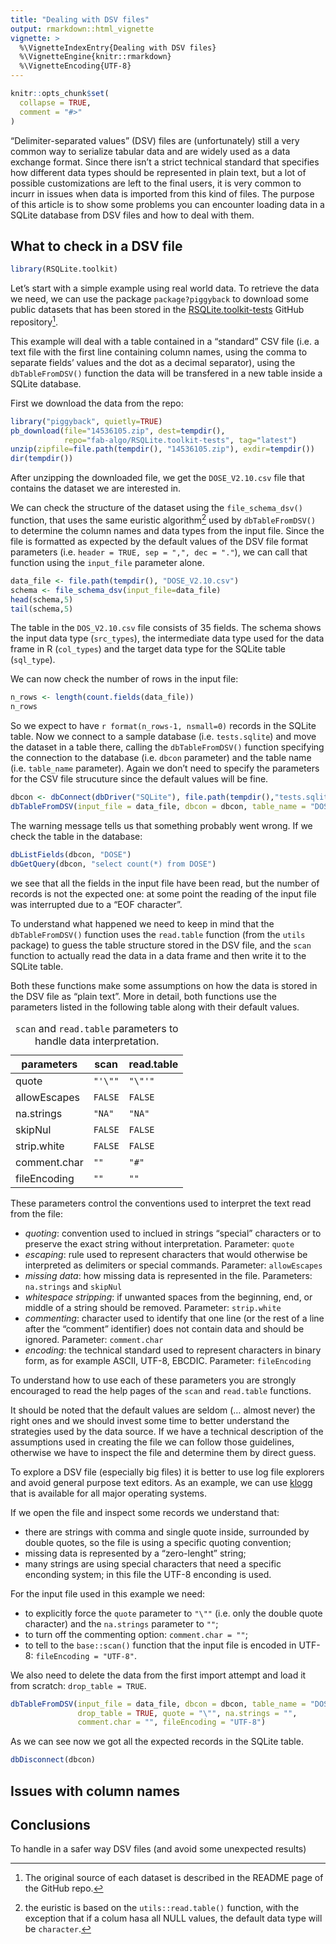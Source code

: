 ```yaml
---
title: "Dealing with DSV files"
output: rmarkdown::html_vignette
vignette: >
  %\VignetteIndexEntry{Dealing with DSV files}
  %\VignetteEngine{knitr::rmarkdown}
  %\VignetteEncoding{UTF-8}
---
```


```r
knitr::opts_chunk$set(
  collapse = TRUE,
  comment = "#>"
)
```

"Delimiter-separated values" (DSV) files are (unfortunately) still a very common way
to serialize tabular data and are widely used as a data exchange format.
Since there isn't a strict technical standard that specifies how different data types
should be represented in plain text, but a lot of possible customizations are left to
the final users, it is very common to incurr in issues when data is imported from this
kind of files. 
The purpose of this article is to show some problems you can encounter 
loading data in a SQLite database from DSV files and how to deal with them.

## What to check in a DSV file

```r
library(RSQLite.toolkit)
```

Let's start with a simple example using real world data. To retrieve the data
we need, we can use the package `package?piggyback` to download some public datasets 
that has been stored in the [RSQLite.toolkit-tests](https://github.com/fab-algo/RSQLite.toolkit-tests) GitHub repository[^1].

This example will deal with a table contained in a "standard" CSV file
(i.e. a text file with the first line containing column names, using the
comma to separate fields' values and the dot as a decimal separator),
using the `dbTableFromDSV()` function the data will be transfered in a new
table inside a SQLite database.

First we download the data from the repo:

```r
library("piggyback", quietly=TRUE)
pb_download(file="14536105.zip", dest=tempdir(),
            repo="fab-algo/RSQLite.toolkit-tests", tag="latest")
unzip(zipfile=file.path(tempdir(), "14536105.zip"), exdir=tempdir())
dir(tempdir())
```

After unzipping the downloaded file, we get the `DOSE_V2.10.csv` file that
contains the dataset we are interested in.

We can check the structure of the dataset using the `file_schema_dsv()` function,
that uses the same euristic algorithm[^2] used by `dbTableFromDSV()` to
determine the column names and data types from the input file. Since the file
is formatted as expected by the default values of the DSV file format parameters
(i.e. `header = TRUE, sep = ",", dec = "."`), we can call that function using the 
`input_file` parameter alone.


```r
data_file <- file.path(tempdir(), "DOSE_V2.10.csv")
schema <- file_schema_dsv(input_file=data_file)
head(schema,5)
tail(schema,5)
```

The table in the `DOS_V2.10.csv` file consists of 35 fields. The schema shows
the input data type (`src_types`), the intermediate data type used for the 
data frame in R (`col_types`) and the target data type for the SQLite table 
(`sql_type`).

We can now check the number of rows in the input file:

```r
n_rows <- length(count.fields(data_file))
n_rows
```

So we expect to have `r format(n_rows-1, nsmall=0)` records in the SQLite table.
Now we connect to a sample database (i.e. `tests.sqlite`) and move the
dataset in a table there, calling the `dbTableFromDSV()` function specifying 
the connection to the database (i.e.  `dbcon` parameter) and the table name 
(i.e. `table_name` parameter). Again we don't need to specify the parameters
for the CSV file strucuture since the default values will be fine.

```r
dbcon <- dbConnect(dbDriver("SQLite"), file.path(tempdir(),"tests.sqlite"))
dbTableFromDSV(input_file = data_file, dbcon = dbcon, table_name = "DOSE")
```

The warning message tells us that something probably went wrong. If we check the 
table in the database:

```r
dbListFields(dbcon, "DOSE")
dbGetQuery(dbcon, "select count(*) from DOSE")
```

we see that all the fields in the input file have been read, but the number
of records is not the expected one: at some point the reading of the input file
was interrupted due to a "EOF character".

To understand what happened we need to keep in mind that the `dbTableFromDSV()` 
function uses the `read.table` function (from the `utils` package) to guess the
table structure stored in the DSV file, and the `scan` function to actually
read the data in a data frame and then write it to the SQLite table.

Both these functions make some assumptions on how the data is stored in the DSV
file as "plain text". More in detail, both functions use the parameters listed in the 
following table along with their default values.

| parameters   | scan    | read.table |
|--------------|---------|------------|
| quote        | `"'\""` | `"\"'"`    |
| allowEscapes | `FALSE` | `FALSE`    |
| na.strings   | `"NA"`  | `"NA"`     |
| skipNul      | `FALSE` | `FALSE`    |
| strip.white  | `FALSE` | `FALSE`    |
| comment.char | `""`    | `"#"`      |
| fileEncoding | `""`    | `""`       |

:`scan` and `read.table` parameters to handle data interpretation.

These parameters control the conventions used to interpret the text read 
from the file:

- *quoting*: convention used to inclued in strings "special" characters or to
   preserve the exact string without interpretation.
   Parameter: `quote`
- *escaping*: rule used to represent characters that would otherwise be interpreted 
   as delimiters or special commands.
   Parameter: `allowEscapes`
- *missing data*: how missing data is represented in the file.
   Parameters: `na.strings` and `skipNul`
- *whitespace stripping*: if unwanted spaces from the beginning, end, or middle of a 
   string should be removed. 
   Parameter: `strip.white`
- *commenting*: character used to identify that one line (or the rest of a line after
   the "comment" identifier) does not contain data and should be ignored.
   Parameter: `comment.char`
- *encoding*: the technical standard used to represent characters in binary form, as
   for example ASCII, UTF-8, EBCDIC.
   Parameter: `fileEncoding`

To understand how to use each of these parameters you are strongly encouraged to read 
the help pages of the `scan` and `read.table` functions.

It should be noted that the default values are seldom (... almost never) the right
ones and we should invest some time to better understand the strategies used by the
data source. If we have a technical description of the assumptions used in 
creating the file we can follow those guidelines, otherwise we have to inspect the 
file and determine them by direct guess.

To explore a DSV file (especially big files) it is better to use log file explorers
and avoid general purpose text editors. As an example, we can use [klogg](https://klogg.filimonov.dev/) that is available for all major operating systems.

If we open the file and inspect some records we understand that:

- there are strings with comma and single quote inside, surrounded by 
  double quotes, so the file is using a specific quoting convention;
- missing data is represented by a "zero-lenght" string;
- many strings are using special characters that need a specific enconding 
  system; in this file the UTF-8 enconding is used.

For the input file used in this example we need:

- to explicitly force the `quote` parameter to `"\""` (i.e. only the double quote 
  character) and the `na.strings` parameter to `""`;
- to turn off the commenting option: `comment.char = ""`;
- to tell to the `base::scan()` function that the input file is encoded in UTF-8: 
  `fileEncoding = "UTF-8"`.

We also need to delete the data from the first import attempt and load it from 
scratch: `drop_table = TRUE`.

```r
dbTableFromDSV(input_file = data_file, dbcon = dbcon, table_name = "DOSE",
               drop_table = TRUE, quote = "\"", na.strings = "",
               comment.char = "", fileEncoding = "UTF-8")
```

As we can see now we got all the expected records in the SQLite table.

```r
dbDisconnect(dbcon)
```

## Issues with column names


## Conclusions

To handle in a safer way DSV files (and avoid some unexpected results)

	  



[^1]: The original source of each dataset is described in the README page of the GitHub repo.
[^2]: the euristic is based on the `utils::read.table()` function, with the exception that if a colum hasa all NULL values, the default data type will be `character`.


